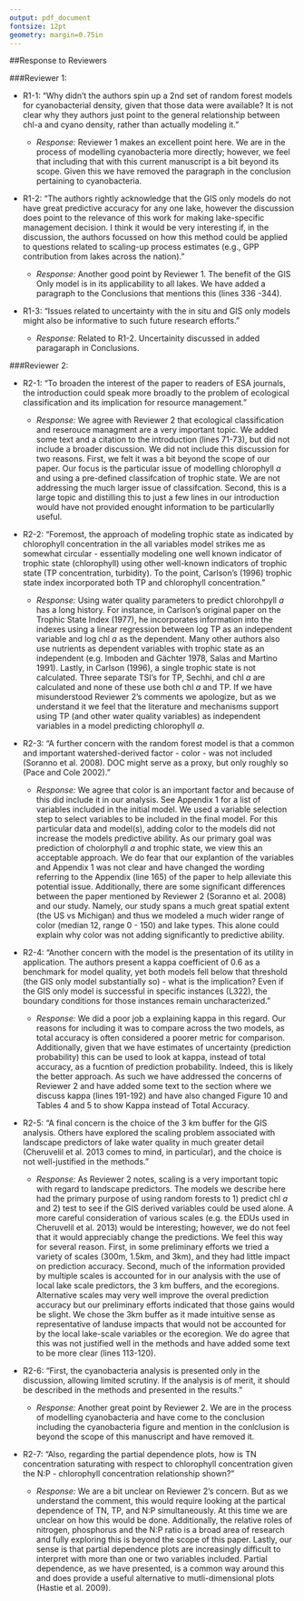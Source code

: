 ```yaml
---
output: pdf_document
fontsize: 12pt
geometry: margin=0.75in
---
```


##Response to Reviewers

###Reviewer 1: 

- R1-1: "Why didn't the authors spin up a 2nd set of random forest models for cyanobacterial density, given that those data were available? It is not clear why they authors just point to the general relationship between chl-a and cyano density, rather than actually modeling it."

    - *Response:* Reviewer 1 makes an excellent point here.  We are in the process of modelling cyanobacteria more directly; however, we feel that including that with this current manuscript is a bit beyond its scope.  Given this we have removed the paragraph in the conclusion pertaining to cyanobacteria. 
    
- R1-2: "The authors rightly acknowledge that the GIS only models do not have great predictive accuracy for any one lake, however the discussion does point to the relevance of this work for making lake-specific management decision. I think it would be very interesting if, in the discussion, the authors focussed on how this method could be applied to questions related to scaling-up process estimates (e.g., GPP contribution from lakes across the nation). "

    - *Response:* Another good point by Reviewer 1.  The benefit of the GIS Only model is in its applicability to all lakes.  We have added a paragraph to the Conclusions that mentions this (lines 336 -344).
    
- R1-3: "Issues related to uncertainty with the in situ and GIS only models might also be informative to such future research efforts. "

    - *Response:* Related to R1-2.  Uncertainity discussed in added paragaraph in Conclusions.
    
###Reviewer 2:

- R2-1: "To broaden the interest of the paper to readers of ESA journals, the introduction could speak more broadly to the problem of ecological classification and its implication for resource management."

    - *Response:* We agree with Reviewer 2 that ecological classification and reserouce managment are a very important topic.  We added some text and a citation to the introduction (lines 71-73), but did not include a broader discussion.  We did not include this discussion for two reasons.  First, we felt it was a bit beyond the scope of our paper.  Our focus is the particular issue of modelling chlorophyll *a* and using a pre-defined classifcation of trophic state.  We are not addressing the much larger issue of classifcation.  Second, this is a large topic and distilling this to just a few lines in our introduction would have not provided enought information to be particularlly useful.

- R2-2: "Foremost, the approach of modeling trophic state as indicated by chlorophyll concentration in the all variables model strikes me as somewhat circular - essentially modeling one well known indicator of trophic state (chlorophyll) using other well-known indicators of trophic state (TP concentration, turbidity). To the point, Carlson's (1996) trophic state index incorporated both TP and chlorophyll concentration. "

    - *Response:* Using water quality parameters to predict chlorohpyll *a* has a long history.  For instance, in Carlson's original paper on the Trophic State Index (1977), he incorporates information into the indexes using a linear regression between log TP as an independent variable and log chl *a* as the dependent.  Many other authors also use nutrients as dependent variables with trophic state as an independent (e.g. Imboden and Gächter 1978, Salas and Martino 1991).  Lastly, in Carlson (1996), a single trophic state is not calculated.  Three separate TSI's for TP, Sechhi, and chl *a* are calculated and none of these use both chl *a* and TP.  If we have misunderstood Reviewer 2's comments we apologize, but as we understand it we feel that the literature and mechanisms support using TP (and other water quality variables) as independent variables in a model predicting chlorophyll *a*. 

- R2-3: "A further concern with the random forest model is that a common and important watershed-derived factor - color - was not included (Soranno et al. 2008). DOC might serve as a proxy, but only roughly so (Pace and Cole 2002). "

    - *Response:* We agree that color is an important factor and because of this did include it in our analysis.  See Appendix 1 for a list of variables included in the initial model.  We used a variable selection step to select variables to be included in the final model.  For this particular data and model(s), adding color to the models did not increase the models predictive ability.  As our primary goal was prediction of cholorphyll *a* and trophic state, we view this an acceptable approach.  We do fear that our explantion of the variables and Appendix 1 was not clear and have changed the wording referring to the Appendix (line 165) of the paper to help alleviate this potential issue. Additionally, there are some significant differences between the paper mentioned by Reviewer 2 (Soranno et al. 2008) and our study.  Namely, our study spans a much great spatial extent (the US vs Michigan) and thus we modeled a much wider range of color (median 12, range 0 - 150) and lake types.  This alone could explain why color was not adding significantly to predictive ability.    

- R2-4: "Another concern with the model is the presentation of its utility in application. The authors present a kappa coefficient of 0.6 as a benchmark for model quality, yet both models fell below that threshold (the GIS only model substantially so) - what is the implication? Even if the GIS only model is successful in specific instances (L322), the boundary conditions for those instances remain uncharacterized."

    - *Response:* We did a poor job a explaining kappa in this regard.  Our reasons for including it was to compare across the two models, as total accuracy is often considered a poorer metric for comparison.  Additionally, given that we have estimates of uncertainty (prediction probability) this can be used to look at kappa, instead of total accuracy, as a fucntion of prediction probability.  Indeed, this is likely the better approach.  As such we have addressed the concerns of Reviewer 2 and have added some text to the section where we discuss kappa (lines 191-192) and have also changed Figure 10 and Tables 4 and 5 to show Kappa instead of Total Accuracy.     

- R2-5: "A final concern is the choice of the 3 km buffer for the GIS analysis. Others have explored the scaling problem associated with landscape predictors of lake water quality in much greater detail (Cheruvelil et al. 2013 comes to mind, in particular), and the choice is not well-justified in the methods."

    - *Response:* As Reviewer 2 notes, scaling is a very important topic with regard to landscape predictors.  The models we describe here had the primary purpose of using random forests to 1) predict chl *a* and 2) test to see if the GIS derived variables could be used alone.  A more careful consideration of various scales (e.g. the EDUs used in Cheruvelil et al. 2013) would be interesting; however, we do not feel that it would appreciably change the predictions.  We feel this way for several reason.  First, in some preliminary efforts we tried a variety of scales (300m, 1.5km, and 3km), and they had little impact on prediction accuracy.  Second, much of the information provided by multiple scales is accounted for in our analysis with the use of local lake scale predictors, the 3 km buffers, and the ecoregions.  Alternative scales may very well improve the overal prediction accuracy but our preliminary efforts indicated that those gains would be slight.  We chose the 3km buffer as it made intuitive sense as representative of landuse impacts that would not be accounted for by the local lake-scale variables or the ecoregion.  We do agree that this was not justified well in the methods and have added some text to be more clear (lines 113-120).  

- R2-6: "First, the cyanobacteria analysis is presented only in the discussion, allowing limited scrutiny. If the analysis is of merit, it should be described in the methods and presented in the results."

    - *Response:* Another great point by Reviewer 2.  We are in the process of modelling cyanobacteria and have come to the conclusion including the cyanobacteria figure and mention in the conlclusion is beyond the scope of this manuscript and have removed it.  

- R2-7: "Also, regarding the partial dependence plots, how is TN concentration saturating with respect to chlorophyll concentration given the N:P - chlorophyll concentration relationship shown?"

    - *Response:*  We are a bit unclear on Reviewer 2's concern.  But as we understand the comment, this would require looking at the partical dependence of TN, TP, and N:P simultaneously. At this time we are unclear on how this would be done.  Additionally, the relative roles of nitrogen, phosphorus and the N:P ratio is a broad area of research and fully exploring this is beyond the scope of this paper.  Lastly, our sense is that partial dependence plots are increasingly difficult to interpret with more than one or two variables included.  Partial dependence, as we have presented, is a common way around this and does provide a useful alternative to mutli-dimensional plots (Hastie et al. 2009). 
